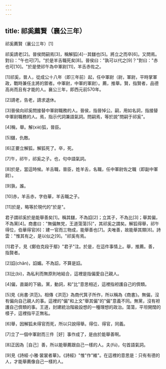 ```yaml
---
---
---
```

title: 祁奚薦賢（襄公三年）
---




祁奚薦賢（襄公三年）[1]

祁奚請老[2]。晉侯問嗣焉[3]，稱解狐[4]--其讎也[5]。將立之而卒[6]。又問焉。對曰："午也可[7]。"於是羊舌職死矣[8]。晉侯曰："孰可以代之[9]？"對曰："赤也可[10]。"於是使祁午為中軍尉[11]，羊舌赤佐之。

[1]祁奚，晉人，從成公十八年（即三年前）起，任中軍尉（尉，軍尉，平時掌軍政，戰時兼任主將的禦者。中軍尉，中軍的軍尉）。薦，推舉。賢，指賢者，品德高尚而且有才能的人。襄公三年，即西元前570年。

[2]請老，告老，請求退休。

[3]晉侯向祁奚問接替中軍尉職務的人。晉侯，指晉悼公。嗣，用如名詞，指接替中軍尉職務的人。焉，指示代詞兼語氣詞。問嗣焉，等於說"問嗣于祁奚"。

[4]稱，舉。解(xiè)狐，晉臣。

[5]讎，仇敵。

[6]正要立解狐，解狐死了。卒，死。

[7]午，祁午，祁奚之子。也，句中語氣詞。

[8]於是，當這時候。羊舌職，晉臣，姓羊舌，名職，任中軍尉佐之職（即副中軍尉）。

[9]孰，誰。

[10]赤，羊舌赤，字伯華，羊舌職之子。

[11]於是，略等於現代的"於是"。

君子謂祁奚於是能舉善矣[1]。稱其讎，不為諂[2]；立其子，不為比[3]；舉其偏，不為黨[4]。商書曰："無偏無党，王道蕩蕩[5]"，其祁奚之謂矣。解狐得舉，祁午得位，伯華得官[6]：建一官而三物成，能舉善也[7]。夫唯善，故能舉其類[8]。詩雲："惟其有之，是以似之[9]。"祁奚有焉。

[1]君子，見《鄭伯克段于鄢》"君子"注。於是，在這件事情上。舉，推薦。善，指賢者。

[2]諂(chǎn)，諂媚。不為諂，不算是諂。

[3]比(bì)，為私利而無原則地結合，這裡是指偏愛自己親人。

[4]偏，直屬的下級。黨，動詞，和"比"意思相近，這裡指袒護自己的儕類。

[5]見《尚書·洪范》。相傳《洪范》為商代箕子所作，所以稱為《商書》。無偏，沒有偏向自己親人的事。這裡的"偏"和上文"舉其偏"的"偏"意義不同。無黨，沒有袒護自己儕類的事。王道，封建統治階級設想的一種理想的政治。蕩蕩，平坦開闊的樣子，這裡指平正無私。

[6]舉，因解狐未得官而死，所以只說得舉。得位、得官，同義。

[7]立了一個中軍尉而三件［好］事作成了，是由於能舉善啊。

[8]正因為［自己］善，所以能舉薦跟自己一樣的人。夫(fú)，句首語氣詞。

[9]見《詩經·小雅·裳裳者華》。《詩經》"惟"作"維"。在這裡的意思是：只有有德的人，才能舉薦像自己一樣的人。